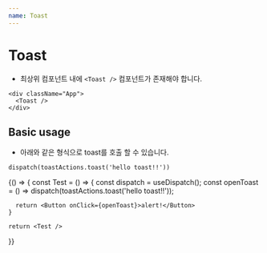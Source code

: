 ```yaml
---
name: Toast
---
```



# Toast

- 최상위 컴포넌트 내에 `<Toast />` 컴포넌트가 존재해야 합니다.
```
<div className="App">
  <Toast />
</div>

```

## Basic usage

- 아래와 같은 형식으로 toast를 호출 할 수 있습니다.
```
dispatch(toastActions.toast('hello toast!!'))
```

<Playground>
  {() => {
    const Test = () => {
      const dispatch = useDispatch();
      const openToast = () => dispatch(toastActions.toast('hello toast!!'));

      return <Button onClick={openToast}>alert!</Button>
    }

    return <Test />
  }}
</Playground>
